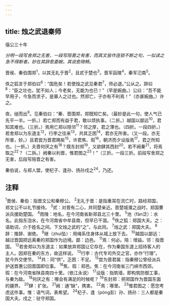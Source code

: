 ```yaml
---
---
---
```

title: 烛之武退秦师
---



僖公三十年

*分明一段写舍郑之无害，一段写陪晋之有害，而其文皆作连锁不断之句，一似读之急不得断者。妙在其辞愈委婉，其说愈晓畅。*

晋侯、秦伯围郑<sup>1</sup>，以其无礼于晋<sup>2</sup>，且贰于楚也<sup>3</sup>。晋军函陵<sup>4</sup>，秦军氾南<sup>5</sup>。

佚之狐言于郑伯曰<sup>6</sup>：“国危矣！若使烛之武见秦君<sup>7</sup>，师必退。”公从之。辞曰<sup>8</sup>：“臣之壮也，犹不如人；今老矣，无能为也已！”（早是婉曲。）公曰：“吾不能早用子，今急而求子，是寡人之过也。然郑亡，子亦有不利焉！"（亦甚婉曲。）许之。

夜，缒而出<sup>9</sup>。见秦伯曰：“秦、晋围郑，郑既知亡矣。（最妙是此一句，使人气已先平一半。一折。）若亡郑而有益于君，敢以烦执事。（二折。）越国以鄙远<sup>10</sup>，君知其难也。（三折。）焉用亡郑以陪邻<sup>11</sup>？邻之厚，君之薄也。（四折。一段四折。）若舍郑以为东道主<sup>12</sup>，行李之往来<sup>13</sup>，共其乏困<sup>14</sup>，君亦无所害。（又一段。亦无所害，妙。）且君尝为晋君赐矣<sup>15</sup>，许君焦、瑕<sup>16</sup>，朝济而夕设版焉<sup>17</sup>，君之所知也。（一折。）夫晋何厌之有<sup>18</sup>？既东封郑<sup>19</sup>，又欲肆其西封<sup>20</sup>。若不阙秦<sup>21</sup>，将焉取之<sup>22</sup>？（二拆。）阙秦以利晋，惟君图之<sup>23</sup>！”（三折。一段三折。前段写舍郑之无害，后段写陪晋之有害。

秦伯说，与郑人盟，使杞子、逢孙、扬孙戍之<sup>24</sup>，乃还。

## 注释

<sup>1</sup>晋侯、秦伯：指晋文公和秦穆公。
<sup>2</sup>无礼于晋：是指重耳在流亡时，路经郑国，郑文公不以礼节接待。
<sup>3</sup>贰：对晋有二心，并同楚亲近。晋楚城濮之战时，郑国曹派兵援助楚国。
<sup>4</sup>雨陵：地名，在今河南省新郑县北三十里。
<sup>5</sup>池（fàn泛）：水名。此指东泡水，在今河南省中牟县南，但早已干涸。
<sup>6</sup>佚之狐：郑国大夫。之：语助词，介于姓名之间。下文烛之武的“之”，与此同。
<sup>7</sup>烛之武：郑国大夫。
<sup>8</sup>辞：推辞、谢绝。
<sup>9</sup>继（zhuì坠）：用绳系住身体从城上放下去。
<sup>10</sup>越国以鄙远：越过晋国把远离秦的郑国作为边境。鄙：边邑。
<sup>11</sup>焉：何必。陪：增益。邻：指晋国。
<sup>12</sup>若舍郑以为东道主：如果放弃郑国让它存在，作为秦国东道上招待客人的主人。因郑在秦的东方，故这样说。
<sup>13</sup>行李：古代专司外交之官，亦作“行理”。犹今外交使节。
<sup>14</sup>共：同“供”。乏困：不足。
<sup>15</sup>尝为晋君属：指秦穆公曾经派兵护送晋惠公回晋国即位事。
<sup>16</sup>焦、瑕：郑邑。焦：在今河南省三门峡市西郊。瑕：在今河南省陕县南四十里。（依江永说）
<sup>17</sup>设版：指筑墙，即构筑防御工事，与秦为敌。
<sup>18</sup>何厌之有：哪会有满足的时候呢？
<sup>19</sup>东封郑：把郑国作为晋国东面的疆界。
<sup>20</sup>肆：扩张。
<sup>21</sup>阙：通“缺”，携害。
<sup>22</sup>焉：哪里。
<sup>23</sup>惟君图之：愿您考虑这件事。惟：语气词，表希望。
<sup>24</sup>杞子、逢（póng彭）孙、扬孙：三人都是秦国大夫。戌之：驻守郑国。